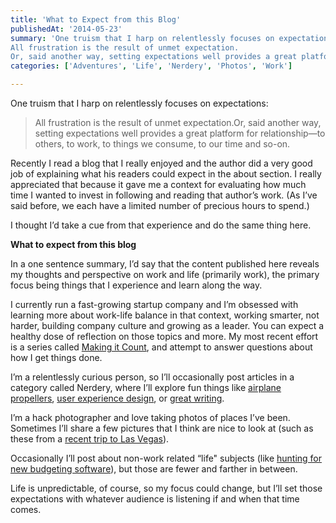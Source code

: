 ```yaml
---
title: 'What to Expect from this Blog'
publishedAt: '2014-05-23'
summary: 'One truism that I harp on relentlessly focuses on expectations:
All frustration is the result of unmet expectation.
Or, said another way, setting expectations well provides a great platform for relati...'
categories: ['Adventures', 'Life', 'Nerdery', 'Photos', 'Work']

---
```


One truism that I harp on relentlessly focuses on expectations:

> All frustration is the result of unmet expectation.Or, said another way, setting expectations well provides a great platform for relationship—to others, to work, to things we consume, to our time and so-on.

Recently I read a blog that I really enjoyed and the author did a very good job of explaining what his readers could expect in the about section. I really appreciated that because it gave me a context for evaluating how much time I wanted to invest in following and reading that author’s work. (As I’ve said before, we each have a limited number of precious hours to spend.)

I thought I’d take a cue from that experience and do the same thing here.

**What to expect from this blog**

In a one sentence summary, I’d say that the content published here reveals my thoughts and perspective on work and life (primarily work), the primary focus being things that I experience and learn along the way.

I currently run a fast-growing startup company and I’m obsessed with learning more about work-life balance in that context, working smarter, not harder, building company culture and growing as a leader. You can expect a healthy dose of reflection on those topics and more. My most recent effort is a series called [Making it Count](https://ericdodds.com/making-it-count-introduction/), and attempt to answer questions about how I get things done.

I’m a relentlessly curious person, so I’ll occasionally post articles in a category called Nerdery, where I’ll explore fun things like [airplane propellers](https://ericdodds.com/airplane-propellers-perfect-v1/), [user experience design](https://ericdodds.com/ux-fail-ice-cream/), or [great writing](https://ericdodds.com/pirate-site-of-sea/).

I’m a hack photographer and love taking photos of places I’ve been. Sometimes I’ll share a few pictures that I think are nice to look at (such as these from a [recent trip to Las Vegas](https://ericdodds.com/photos-las-vegas/)).

Occasionally I’ll post about non-work related “life" subjects (like [hunting for new budgeting software](https://ericdodds.com/budgeting-software-hunt/)), but those are fewer and farther in between.

Life is unpredictable, of course, so my focus could change, but I’ll set those expectations with whatever audience is listening if and when that time comes.
